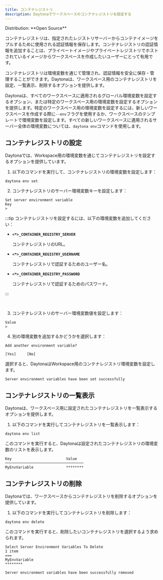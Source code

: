 ```yaml
---
title: コンテナレジストリ
description: Daytonaでワークスペースのコンテナレジストリを設定する
---
```



<Label>
  Distribution: **Open Source**
</Label>

コンテナレジストリは、指定されたレジストリサーバーからコンテナイメージをプルするために使用される認証情報を保存します。コンテナレジストリの認証情報を追加することは、プライベートイメージやプライベートレジストリでホストされているイメージからワークスペースを作成したいユーザーにとって有用です。

コンテナレジストリは環境変数を通じて管理され、認証情報を安全に保存・管理することができます。Daytonaは、ワークスペース用のコンテナレジストリを設定、一覧表示、削除するオプションを提供します。

Daytonaは、すべてのワークスペースに適用されるグローバル環境変数を設定するオプション、または特定のワークスペース用の環境変数を設定するオプションを提供します。特定のワークスペース用の環境変数を設定するには、新しいワークスペースを作成する際に`--env`フラグを使用するか、ワークスペースのテンプレートで環境変数を設定します。すべての新しいワークスペースに適用されるサーバー全体の環境変数については、`daytona env`コマンドを使用します。

## コンテナレジストリの設定

Daytonaでは、Workspace用の環境変数を通じてコンテナレジストリを設定するオプションを提供しています。

1. 以下のコマンドを実行して、コンテナレジストリの環境変数を設定します：

```shell
daytona env set
```

2. コンテナレジストリのサーバー環境変数キーを設定します：

```text
Set server environment variable
Key
>
```

:::tip
コンテナレジストリを設定するには、以下の環境変数を追加してください：

- **`<*>_CONTAINER_REGISTRY_SERVER`**

  コンテナレジストリのURL。

- **`<*>_CONTAINER_REGISTRY_USERNAME`**

  コンテナレジストリで認証するためのユーザー名。

- **`<*>_CONTAINER_REGISTRY_PASSWORD`**

  コンテナレジストリで認証するためのパスワード。

:::

<br />

3. コンテナレジストリのサーバー環境変数値を設定します：

```text
Value
>
```

4. 別の環境変数を追加するかどうかを選択します：

```text
Add another environment variable?

[Yes]     [No]
```

選択すると、DaytonaはWorkspace用のコンテナレジストリ環境変数を設定します。

```text
Server environment variables have been set successfully
```

## コンテナレジストリの一覧表示

Daytonaは、ワークスペース用に設定されたコンテナレジストリを一覧表示するオプションを提供します。

1. 以下のコマンドを実行してコンテナレジストリを一覧表示します：

```shell
daytona env list
```

このコマンドを実行すると、Daytonaは設定されたコンテナレジストリの環境変数のリストを表示します。

```text
Key                         Value
────────────────────────────────────  
MyEnvVariable               ********
```

## コンテナレジストリの削除

Daytonaでは、ワークスペースからコンテナレジストリを削除するオプションを提供しています。

1. 以下のコマンドを実行してコンテナレジストリを削除します：

```shell
daytona env delete
```

このコマンドを実行すると、削除したいコンテナレジストリを選択するよう求められます。

```text
Select Server Environment Variables To Delete
1 item
===
MyEnvVariable
********
```

```text
Server environment variables have been successfully removed
```
